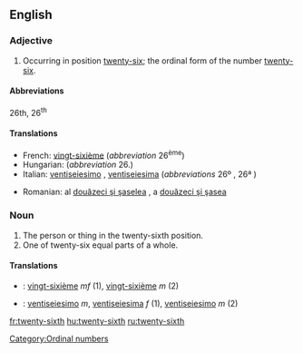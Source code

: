 ==English==

===Adjective===
{{en-adj|-}}

# Occurring in position [[twenty-six]]; the ordinal form of the number [[twenty-six]].

====Abbreviations====
26th, 26<sup>th</sup>

====Translations====
{{trans-top|ordinal number}}
*French: [[vingt-sixième]] (''abbreviation'' 26<sup>ème</sup>)
*Hungarian: {{t|hu|huszonhatodik}} (''abbreviation'' 26.)
*Italian: [[ventiseiesimo]] {{m}}, [[ventiseiesima]] {{f}} (''abbreviations'' 26º {{m}}, 26ª {{f}})
{{trans-mid}}
*Romanian: al [[douăzeci şi şaselea]] {{m}}, a [[douăzeci şi şasea]] {{f}}
{{trans-bottom}}

===Noun===
{{en-noun|-}}

# The person or thing in the twenty-sixth position.
# One of twenty-six equal parts of a whole.

====Translations====
{{trans-top|the person or thing in the twenty-sixth position}}
{{trans-mid}}
{{trans-bottom}}

{{trans-top|one of twenty-six equal parts of a whole}}
{{trans-mid}}
{{trans-bottom}}

{{checktrans-top}}
*{{ttbc|French}}: [[vingt-sixième]] ''mf'' (1), [[vingt-sixième]] ''m'' (2)
{{checktrans-mid}}
*{{ttbc|Italian}}: [[ventiseiesimo]] ''m'', [[ventiseiesima]] ''f'' (1), [[ventiseiesimo]] ''m'' (2)
{{checktrans-bottom}}

[[Category:Ordinal numbers]]

[[fr:twenty-sixth]]
[[hu:twenty-sixth]]
[[ru:twenty-sixth]]